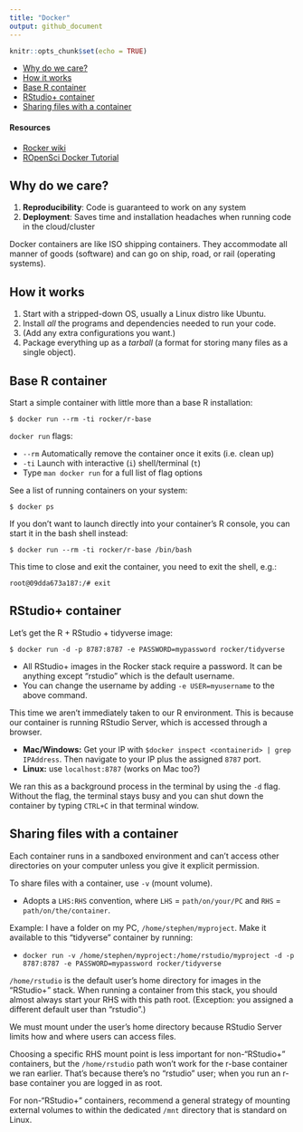 ```yaml
---
title: "Docker"
output: github_document
---
```


```r
knitr::opts_chunk$set(echo = TRUE)
```

* [Why do we care?](#why-do-we-care)
* [How it works](#how-it-works)
* [Base R container](#base-r-container)
* [RStudio+ container](#rstudio-container)
* [Sharing files with a container](#sharing-files-with-a-container)

#### Resources

* [Rocker wiki](https://github.com/rocker-org/rocker/wiki)
* [ROpenSci Docker Tutorial](http://ropenscilabs.github.io/r-docker-tutorial)

## Why do we care?

1. **Reproducibility**: Code is guaranteed to work on any system
2. **Deployment**: Saves time and installation headaches when running code in the cloud/cluster

Docker containers are like ISO shipping containers. They accommodate all manner of goods (software) and can go on ship, road, or rail (operating systems).

## How it works

1. Start with a stripped-down OS, usually a Linux distro like Ubuntu.
2. Install *all* the programs and dependencies needed to run your code.
3. (Add any extra configurations you want.)
4. Package everything up as a *tarball* (a format for storing many files as a single object).

## Base R container

Start a simple container with little more than a base R installation:

`$ docker run --rm -ti rocker/r-base`

`docker run` flags:

* `--rm` Automatically remove the container once it exits (i.e. clean up)
* `-ti` Launch with interactive (`i`) shell/terminal (`t`)
* Type `man docker run` for a full list of flag options

See a list of running containers on your system:

`$ docker ps`

If you don't want to launch directly into your container's R console, you can start it in the bash shell instead:

`$ docker run --rm -ti rocker/r-base /bin/bash`

This time to close and exit the container, you need to exit the shell, e.g.:

`root@09dda673a187:/# exit`

## RStudio+ container

Let's get the R + RStudio + tidyverse image:

`$ docker run -d -p 8787:8787 -e PASSWORD=mypassword rocker/tidyverse`

* All RStudio+ images in the Rocker stack require a password. It can be anything except "rstudio" which is the default username.
* You can change the username by adding `-e USER=myusername` to the above command.

This time we aren't immediately taken to our R environment. This is because our container is running RStudio Server, which is accessed through a browser.

* **Mac/Windows:** Get your IP with `$docker inspect <containerid> | grep IPAddress`. Then navigate to your IP plus the assigned `8787` port.
* **Linux:** use `localhost:8787` (works on Mac too?)

We ran this as a background process in the terminal by using the `-d` flag. Without the flag, the terminal stays busy and you can shut down the container by typing `CTRL+C` in that terminal window.

## Sharing files with a container

Each container runs in a sandboxed environment and can't access other directories on your computer unless you give it explicit permission.

To share files with a container, use `-v` (mount volume).

* Adopts a `LHS:RHS` convention, where `LHS` = `path/on/your/PC` and `RHS` = `path/on/the/container`.

Example: I have a folder on my PC, `/home/stephen/myproject`. Make it available to this "tidyverse" container by running:

* `docker run -v /home/stephen/myproject:/home/rstudio/myproject -d -p 8787:8787 -e PASSWORD=mypassword rocker/tidyverse`

`/home/rstudio` is the default user's home directory for images in the "RStudio+" stack. When running a container from this stack, you should almost always start your RHS with this path root. (Exception: you assigned a different default user than "rstudio".)

We must mount under the user's home directory because RStudio Server limits how and where users can access files.

Choosing a specific RHS mount point is less important for non-"RStudio+" containers, but the `/home/rstudio` path won't work for the r-base container we ran earlier. That's because there's no "rstudio" user; when you run an r-base container you are logged in as root.

For non-"RStudio+" containers, recommend a general strategy of mounting external volumes to within the dedicated `/mnt` directory that is standard on Linux.



